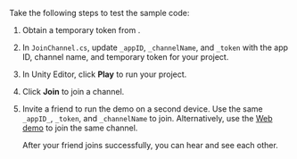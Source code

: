 <PlatformWrapper platform="unity">

Take the following steps to test the sample code:

1. Obtain a temporary token from <Vg k="CONSOLE" />.

1. In `JoinChannel.cs`, update `_appID`, `_channelName`, and `_token` with the app ID, channel name, and temporary token for your project.

1. In Unity Editor, click **Play** to run your project. 

1. Click **Join** to join a channel.

1. Invite a friend to run the demo <Vpl k="CLIENT" /> on a second device. Use the same `_appID_`, `_token`, and `_channelName` to join. Alternatively, use the [Web demo](https://webdemo.agora.io/basicVideoCall/index.html) to join the same channel.

    After your friend joins successfully, you can hear and see each other.

</PlatformWrapper>
